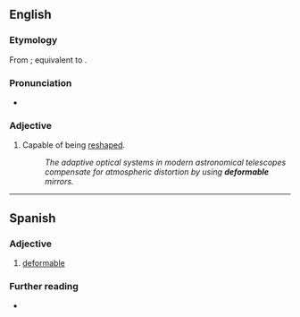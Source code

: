 {{also|déformable}}
==English==

===Etymology===
From {{bor|en|fr|déformable}}; equivalent to {{suffix|en|deform|able}}.

===Pronunciation===
* {{a|UK}} {{IPA|en|[dɪˈfɔːməbəɫ]}}

===Adjective===
{{en-adj}}

# Capable of being [[reshape]]d.
#: ''The adaptive optical systems in modern astronomical telescopes compensate for atmospheric distortion by using '''deformable''' mirrors.''

----

==Spanish==

===Adjective===
{{es-adj}}

# [[#English|deformable]]

===Further reading===
* {{R:es:DRAE}}